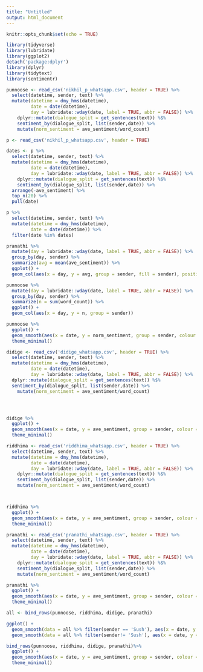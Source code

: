```yaml
---
title: "Untitled"
output: html_document
---
```


```r
knitr::opts_chunk$set(echo = TRUE)

library(tidyverse)
library(lubridate)
library(ggplot2)
detach('package:dplyr')
library(dplyr)
library(tidytext)
library(sentimentr)

```

```r
punnoose <- read_csv('nikhil_p_whatsapp.csv', header = TRUE) %>% 
  select(datetime, sender, text) %>% 
  mutate(datetime = dmy_hms(datetime),
         date = date(datetime),
         day = lubridate::wday(date, label = TRUE, abbr = FALSE)) %>%
    dplyr::mutate(dialogue_split = get_sentences(text)) %$%
    sentiment_by(dialogue_split, list(sender,date)) %>% 
    mutate(norm_sentiment = ave_sentiment/word_count)

p <- read_csv('nikhil_p_whatsapp.csv', header = TRUE) 
```

```r
dates <- p %>% 
  select(datetime, sender, text) %>% 
  mutate(datetime = dmy_hms(datetime),
         date = date(datetime),
         day = lubridate::wday(date, label = TRUE, abbr = FALSE)) %>%
    dplyr::mutate(dialogue_split = get_sentences(text)) %$%
    sentiment_by(dialogue_split, list(sender,date)) %>% 
  arrange(-ave_sentiment) %>% 
  top_n(20) %>% 
  pull(date)
```

```r
p %>% 
  select(datetime, sender, text) %>% 
  mutate(datetime = dmy_hms(datetime),
         date = date(datetime)) %>% 
  filter(date %in% dates)
```

```r
pranathi %>% 
  mutate(day = lubridate::wday(date, label = TRUE, abbr = FALSE)) %>% 
  group_by(day, sender) %>% 
  summarize(avg = mean(ave_sentiment)) %>% 
  ggplot() + 
  geom_col(aes(x = day, y = avg, group = sender, fill = sender), position = 'dodge')
```

```r
punnoose %>% 
  mutate(day = lubridate::wday(date, label = TRUE, abbr = FALSE)) %>% 
  group_by(day, sender) %>% 
  summarize(n = sum(word_count)) %>% 
  ggplot() + 
  geom_col(aes(x = day, y = n, group = sender))
```

```r


punnoose %>% 
  ggplot() +
  geom_smooth(aes(x = date, y = norm_sentiment, group = sender, colour = sender), se = FALSE) +
  theme_minimal()
```

```r
didige <- read_csv('didige_whatsapp.csv', header = TRUE) %>% 
  select(datetime, sender, text) %>% 
  mutate(datetime = dmy_hms(datetime),
         date = date(datetime),
         day = lubridate::wday(date, label = TRUE, abbr = FALSE)) %>% 
  dplyr::mutate(dialogue_split = get_sentences(text)) %$%
  sentiment_by(dialogue_split, list(sender,date)) %>% 
    mutate(norm_sentiment = ave_sentiment/word_count)




didige %>%
  ggplot() +
  geom_smooth(aes(x = date, y = ave_sentiment, group = sender, colour = sender), se = FALSE) +
  theme_minimal()
```

```r
riddhima <- read_csv('riddhima_whatsapp.csv', header = TRUE) %>% 
  select(datetime, sender, text) %>% 
  mutate(datetime = dmy_hms(datetime),
         date = date(datetime),
         day = lubridate::wday(date, label = TRUE, abbr = FALSE)) %>%
    dplyr::mutate(dialogue_split = get_sentences(text)) %$%
    sentiment_by(dialogue_split, list(sender,date)) %>% 
    mutate(norm_sentiment = ave_sentiment/word_count)



riddhima %>%
  ggplot() +
  geom_smooth(aes(x = date, y = ave_sentiment, group = sender, colour = sender)) +
  theme_minimal()
```

```r
pranathi <- read_csv('pranathi_whatsapp.csv', header = TRUE) %>% 
  select(datetime, sender, text) %>% 
  mutate(datetime = dmy_hms(datetime),
         date = date(datetime),
         day = lubridate::wday(date, label = TRUE, abbr = FALSE)) %>%
    dplyr::mutate(dialogue_split = get_sentences(text)) %$%
    sentiment_by(dialogue_split, list(sender,date)) %>% 
    mutate(norm_sentiment = ave_sentiment/word_count)
```

```r
pranathi %>% 
  ggplot() +
  geom_smooth(aes(x = date, y = ave_sentiment, group = sender, colour = sender), span = 0.4, se = FALSE) +
  theme_minimal()
```

```r
all <- bind_rows(punnoose, riddhima, didige, pranathi)

ggplot() +
  geom_smooth(data = all %>% filter(sender == 'Sush'), aes(x = date, y = ave_sentiment), se = F, colour = 'red') +
  geom_smooth(data = all %>% filter(sender!= 'Sush'), aes(x = date, y = ave_sentiment), se = F)
```


```r
bind_rows(punnoose, riddhima, didige, pranathi)%>% 
  ggplot() +
  geom_smooth(aes(x = date, y = ave_sentiment, group = sender, colour = sender), se = F) +
  theme_minimal()
```


